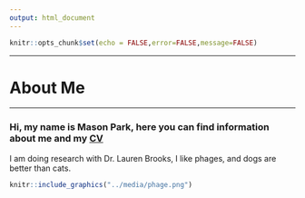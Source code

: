 ```yaml
---
output: html_document
---
```


```r
knitr::opts_chunk$set(echo = FALSE,error=FALSE,message=FALSE)
```



___

# About Me
___
### Hi, my name is Mason Park, here you can find information about me and my [CV](http://mpark673.github.io/media/Mason_Park_CV.pdf)

I am doing research with Dr. Lauren Brooks, I like phages, and dogs are better than cats.

```r
knitr::include_graphics("../media/phage.png")
```

